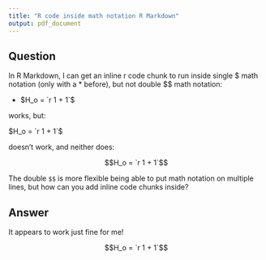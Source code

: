 ```yaml
---
title: "R code inside math notation R Markdown"
output: pdf_document
---
```


## Question

In R Markdown, I can get an inline r code chunk to run inside single $ math notation (only with a * before), but not double $$ math notation:

* $H_o = `r 1 + 1`$

works, but:

$H_o = `r 1 + 1`$

doesn't work, and neither does:

$$H_o = `r 1 + 1`$$

The double `$$` is more flexible being able to put math notation on multiple lines, but how can you add inline code chunks inside?


## Answer

It appears to work just fine for me!





$$H_o = `r 1 + 1`$$

